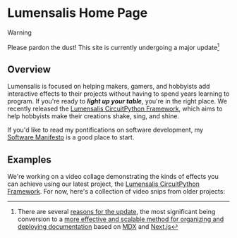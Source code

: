 # Lumensalis Home Page


> [!WARNING]
>
> Please pardon the dust! This site is currently undergoing a major update[^1]

[^1]: There are several [reasons for the update](Topics/Hidden/SiteUpdate), 
the most significant being conversion to a [more effective and scalable method
for organizing and deploying documentation](Topics/SoftwareDevelopment/Documentation/WritingDocumentation) 
based on  [MDX](https://mdxjs.com/) and [Next.js](https://nextjs.org/) 

## Overview

Lumensalis is focused on helping makers, gamers, and hobbyists add interactive 
effects to their projects without having to spend years learning to program. 
If you're ready to ***light up your table***, you're in the right place.
We recently released the [Lumensalis CircuitPython Framework](Projects/LCPF), 
which aims to help hobbyists make their creations shake, sing, and shine.

If you'd like to read my pontifications on software development, my 
[Software Manifesto](Topics/SoftwareDevelopment/Manifesto) is a good place to start.

## Examples

We're working on a video collage demonstrating the kinds of effects you can 
achieve using our latest project, the [Lumensalis CircuitPython Framework](Projects/LCPF).  For now, here's a collection of 
video snips from older projects:

  <YouTube id="td9P_8D7I8Y" />



